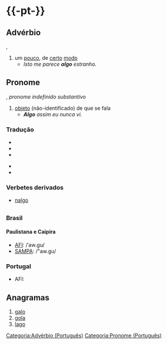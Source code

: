 ={{-pt-}}=
==Advérbio==
{{paroxítona|al|go}}, {{datação|897}}
# um [[pouco]], de [[certo]] [[modo]]
#* ''Isto me parece '''algo''' estranho.''

==Pronome==
{{paroxítona|al|go}}, ''pronome indefinido substantivo''
# [[objeto]] (não-identificado) de que se fala
#* '''''Algo''' assim eu nunca vi.''

===Tradução===
{{tradini}}
* {{trad|de|ein wenig|etwas}}
* {{trad|fr|quelque}}
* {{trad|en|something|somewhat}}
{{tradmeio}}
* {{trad|sv|något}}
* {{trad|ur|کچھ}}
{{tradfim}}

===Verbetes derivados===
* [[nalgo]]

=={{pronúncia|pt}}==
===Brasil===
====Paulistana e Caipira====
* [[AFI]]: /ˈaw.gu/
* [[SAMPA]]: /"aw.gu/

===Portugal===
* AFI: {{AFI|/ˈaɫ.ɡu/}}

==Anagramas==
# [[galo]]
# [[gola]]
# [[lago]]

[[Categoria:Advérbio (Português)]]
[[Categoria:Pronome (Português)]]
